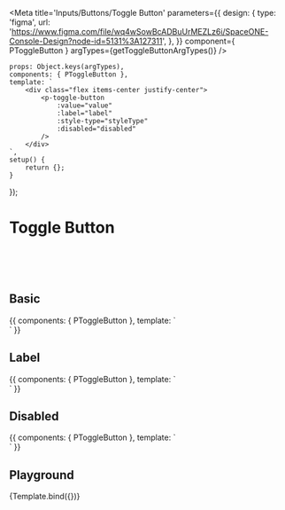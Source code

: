 
<Meta
    title='Inputs/Buttons/Toggle Button'
    parameters={{
        design: {
            type: 'figma',
            url: 'https://www.figma.com/file/wq4wSowBcADBuUrMEZLz6i/SpaceONE-Console-Design?node-id=5131%3A127311',
        },
    }}
    component={ PToggleButton }
    argTypes={getToggleButtonArgTypes()}
/>

    props: Object.keys(argTypes),
    components: { PToggleButton },
    template: `
        <div class="flex items-center justify-center">
            <p-toggle-button
                :value="value"
                :label="label"
                :style-type="styleType"
                :disabled="disabled"
            />
        </div>
    `,
    setup() {
        return {};
    }
});

# Toggle Button

<br/>
<br/>
<br/>

## Basic
<Canvas>
    <Story name="toggle button basic">
    {{
        components: { PToggleButton },
        template: `
            <div class="flex items-center justify-center">
                <p-toggle-button
                    :value="true"
                    class="mr-8"
                />
                <p-toggle-button
                    :value="true"
                    style-type="peacock500"
                />
            </div>
        `
    }}
    </Story>
</Canvas>

## Label
<Canvas>
    <Story name="toggle button label">
        {{
            components: { PToggleButton },
            template: `
                <div class="flex items-center justify-center">
                    <p-toggle-button
                        :value="true"
                        label="label"
                        class="mr-8"
                    />
                </div>
            `
        }}
    </Story>
</Canvas>

## Disabled
<Canvas>
    <Story name="toggle button disabeld">
        {{
            components: { PToggleButton },
            template: `
                <div class="flex flex-col items-center gap-6">
                    <div class="flex">
                        <p-toggle-button
                            class="mr-8"
                            :value="false"
                            :disabled="true"
                        />
                        <p-toggle-button
                            label="label"
                            :value="false"
                            :disabled="true"
                        />
                    </div>
                    <div class="flex">
                        <p-toggle-button
                            class="mr-8"
                            :value="true"
                            :disabled="true"
                        />
                        <p-toggle-button
                            label="label"
                            :value="true"
                            :disabled="true"
                        />
                    </div>
                    <div class="flex">
                        <p-toggle-button
                            class="mr-8"
                            style-type="peacock500"
                            :value="true"
                            :disabled="true"
                        />
                        <p-toggle-button
                            style-type="peacock500"
                            label="label"
                            :value="true"
                            :disabled="true"
                        />
                    </div>
                </div>
            `
        }}
    </Story>
</Canvas>

## Playground
<Canvas>
    <Story name="playground" >
        {Template.bind({})}
    </Story>
</Canvas>

<ArgsTable story="playground" />
